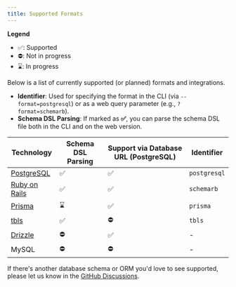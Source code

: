 ```yaml
---
title: Supported Formats
---
```


**Legend**

- ✅: Supported
- ⛔: Not in progress
- ⌛️: In progress

Below is a list of currently supported (or planned) formats and integrations.

- **Identifier**: Used for specifying the format in the CLI (via `--format=postgresql`) or as a web query parameter (e.g., `?format=schemarb`).
- **Schema DSL Parsing**: If marked as **✅**, you can parse the schema DSL file both in the CLI and on the web version.

| Technology                                              | Schema DSL Parsing | Support via Database URL (PostgreSQL) | Identifier   |
| ------------------------------------------------------- | ------------------ | ------------------------------------- | ------------ |
| [PostgreSQL](/docs/parser/supported-formats/postgresql) | ✅                 | ✅                                    | `postgresql` |
| [Ruby on Rails](/docs/parser/supported-formats/rails)   | ✅                 | ✅                                    | `schemarb`   |
| [Prisma](/docs/parser/supported-formats/prisma)         | ⌛                 | ✅                                    | `prisma`     |
| [tbls](/docs/parser/supported-formats/tbls)             | ✅                 | ⛔                                    | `tbls`       |
| [Drizzle](/docs/parser/supported-formats/drizzle)       | ⛔                 | ✅                                    | -            |
| MySQL                                                   | ⛔                 | ⛔                                    | -            |

If there's another database schema or ORM you'd love to see supported, please let us know in the [GitHub Discussions](https://github.com/liam-hq/liam/discussions/364).
